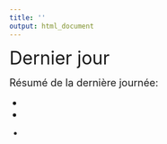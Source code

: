 ```yaml
---
title: ''
output: html_document
---
```

<p><font size="6">
Dernier jour 
</font></p>

<p><font size="4"> 
Résumé de la dernière journée:

- 

- 

- 
</font></p>
